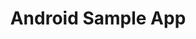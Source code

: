 ---
title: "Android Sample App"
url: "https://github.com/cometchat/cometchat-uikit-android/tree/v5"
---
